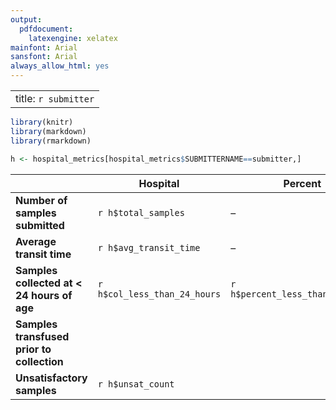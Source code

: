 ```yaml
---
output:
  pdfdocument:
    latexengine: xelatex
mainfont: Arial
sansfont: Arial
always_allow_html: yes
---
```

---
title: `r submitter`
---

```r
library(knitr)
library(markdown)
library(rmarkdown)
```


```r
h <- hospital_metrics[hospital_metrics$SUBMITTERNAME==submitter,]
```


|                                   | Hospital | Percent | Ranking | Virginia |
| ----------------------------------|------|------|-----------|
| **Number of samples submitted** | `r h$total_samples` | -- | -- | `r state$total_samples` |
| **Average transit time** | `r h$avg_transit_time` | -- | `r h$rank_transit` of `r state$submitters` | `r state$avg_transit_time` |
| **Samples collected at < 24 hours of age** | `r h$col_less_than_24_hours` | `r h$percent_less_than_24_hours` | `r h$rank_early_collection` | `r state$percent_less_than_24_hours`
| **Samples transfused prior to collection** |                              |                                  |      |
| **Unsatisfactory samples**                 | `r h$unsat_count`            |                                  |      |




